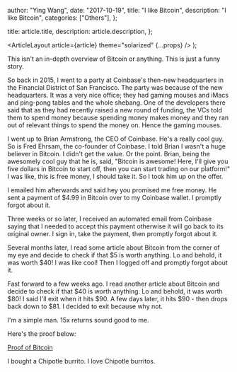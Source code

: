 
  author: "Ying Wang",
  date: "2017-10-19",
  title: "I like Bitcoin",
  description: "I like Bitcoin",
  categories: ["Others"],
};

  title: article.title,
  description: article.description,
};

  <ArticleLayout article={article} theme="solarized" {...props} />
);

This isn't an in-depth overview of Bitcoin or anything. This is just a funny
story.

So back in 2015, I went to a party at Coinbase's then-new headquarters in the
Financial District of San Francisco. The party was because of the new
headquarters. It was a very nice office; they had gaming mouses and iMacs and
ping-pong tables and the whole shebang. One of the developers there said that as
they had recently raised a new round of funding, the VCs told them to spend
money because spending money makes money and they ran out of relevant things to
spend the money on. Hence the gaming mouses.

I went up to Brian Armstrong, the CEO of Coinbase. He's a really cool guy. So is
Fred Ehrsam, the co-founder of Coinbase. I told Brian I wasn't a huge believer
in Bitcoin. I didn't get the value. Or the point. Brian, being the awesomely
cool guy that he is, said, "Bitcoin is awesome! Here, I'll give you five dollars
in Bitcoin to start off, then you can start trading on our platform!" I was
like, this is free money, I should take it. So I took him up on the offer.

I emailed him afterwards and said hey you promised me free money. He sent a
payment of $4.99 in Bitcoin over to my Coinbase wallet. I promptly forgot about
it.

Three weeks or so later, I received an automated email from Coinbase saying that
I needed to accept this payment otherwise it will go back to its original owner.
I sign in, take the payment, then promptly forgot about it.

Several months later, I read some article about Bitcoin from the corner of my
eye and decide to check if that \$5 is worth anything. Lo and behold, it was
worth \$40! I was like cool! Then I logged off and promptly forgot about it.

Fast forward to a few weeks ago. I read another article about Bitcoin and decide
to check if that \$40 is worth anything. Lo and behold, it was worth \$80! I
said I'll exit when it hits \$90. A few days later, it hits \$90 - then drops
back down to \$81. I decided to exit because why not.

I'm a simple man. 15x returns sound good to me.

Here's the proof below:

[Proof of Bitcoin](/img/posts/2017/10/19/i_like_bitcoin_1.png)

I bought a Chipotle burrito. I love Chipotle burritos.
